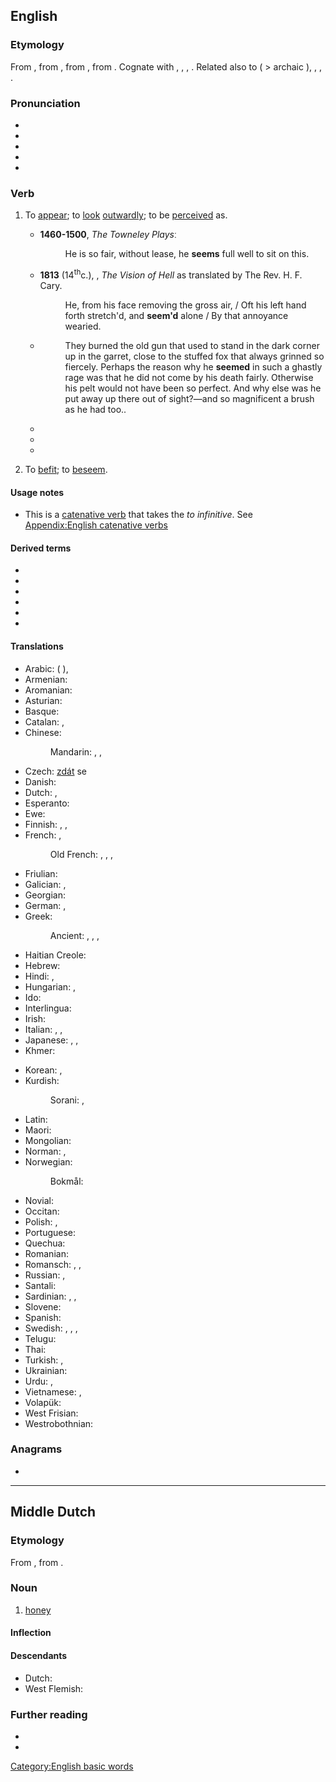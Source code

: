 {{also|Seem}}
==English==

===Etymology===
From {{inh|en|enm|semen|t=to seem, befit, be becoming}}, from {{der|en|non|sœma|t=to conform to, beseem, befit}}, from {{der|en|gem-pro|*sōmijaną|t=to unite, fit}}, from {{der|en|ine-pro|*sem-|t=one; whole}}. Cognate with {{cog|sco|seme|t=to be fitting; beseem}}, {{cog|da|sømme|t=to beseem}},  {{cog|gmq-osw|søma}}, {{cog|fo|søma|t=to be proper}}. Related also to {{cog|non|sómi|t=honour}} ( > archaic {{cog|da|somme|t=decent comportment}}), {{cog|non|sœmr|t=fitting, seemly}}, {{cog|ang|sēman|t=to reconcile, bring an agreement}}, {{cog|ang|sōm||agreement}}.

===Pronunciation===
* {{IPA|/siːm/|lang=en}}
* {{audio|en-us-seem.ogg|Audio (US)|lang=en}}
* {{audio|LL-Q1860 (eng)-Nattes à chat-seem.wav|Audio|lang=en}}
* {{rhymes|iːm|lang=en}}
* {{homophones|lang=en|seam|seme}}

===Verb===
{{en-verb}}

# {{lb|en|copulative}} To [[appear]]; to [[look]] [[outwardly]]; to be [[perceive]]d as.
#: {{ux|en|He '''seems''' to be ill.&nbsp;&nbsp; Her eyes '''seem''' blue.}}
#* '''1460-1500''', ''The Towneley Plays''ː
#*: He is so fair, without lease, he '''seems''' full well to sit on this.
#* '''1813''' (14<sup>th</sup>c.), {{w|Dante Alighieri}}, ''The Vision of Hell'' as translated by The Rev. H. F. Cary.
#*: He, from his face removing the gross air, / Oft his left hand forth stretch'd, and '''seem'd''' alone / By that annoyance wearied.
#* {{RQ:RJfrs AmtrPqr|1|030}}
#*: They burned the old gun that used to stand in the dark corner up in the garret, close to the stuffed fox that always grinned so fiercely. Perhaps the reason why he '''seemed''' in such a ghastly rage was that he did not come by his death fairly. Otherwise his pelt would not have been so perfect. And why else was he put away up there out of sight?—and so magnificent a brush as he had too.{{nb...}}.
#* {{quote-book|lang=en|year=1918|author={{w|W. B. Maxwell}}|title=The Mirror and the Lamp
|chapter=2|url=http://openlibrary.org/works/OL1097634W
|passage=''That'' the young Mr. Churchills liked—but they did not like him coming round of an evening and drinking weak whisky-and-water while he held forth on railway debentures and corporation loans. Mr. Barrett, however, by fawning and flattery, '''seemed''' to be able to make not only Mrs. Churchill but everyone else do what he desired.}}
#* {{quote-book|lang=en|year=1963|author={{w|Margery Allingham}}|title={{w|The China Governess}}
|chapter=19|url=http://openlibrary.org/works/OL2004261W
|passage=Meanwhile Nanny Broome was recovering from her initial panic and '''seemed''' anxious to make up for any kudos she might have lost, by exerting her personality to the utmost. She took the policeman's helmet and placed it on a chair, and unfolded his tunic to shake it and fold it up again for him.}}
#* {{quote-journal|lang=en|date=August 5, 2012|author=Nathan Rabin
|title=[http://www.avclub.com/articles/i-love-lisa,83183/ TV: Review: THE SIMPSONS (CLASSIC): “I Love Lisa”] (season 4, episode 15; originally aired 02/11/1993)
|passage=So while Ralph generally '''seems''' to inhabit a different, more glorious and joyful universe than everyone else here his yearning and heartbreak are eminently relateable. Ralph sometimes appears to be a magically demented sprite who has assumed the form of a boy, but he’s never been more poignantly, nakedly, movingly human than he is here.}}
# {{lb|en|obsolete}} To [[befit]]; to [[beseem]].
#: {{rfquotek|Spenser}}

====Usage notes====
* This is a [[catenative verb]] that takes the ''to infinitive''. See [[Appendix:English catenative verbs]]

====Derived terms====
* {{l|en|meseems}}
* {{l|en|seeming}}
* {{l|en|seemingly}}
* {{l|en|seemly}}
* {{l|en|seemlihood}}
* {{l|en|seemliness}}

====Translations====
{{trans-see|to appear, to seem|look}}
{{attention|en|Is the second sense below supposed to be for the second, obsolete, sense above? Something seems to be broken}}
{{trans-top|to appear}}
* Arabic: {{t|ar|بَدَا}} ({{qualifier|present tense:}} {{t|ar|يَبْدُو}}), {{t+|ar|ظَهَرَ}}
* Armenian: {{t+|hy|թվալ}}
* Aromanian: {{t|rup|par}}
* Asturian: {{t+|ast|paecer}}
* Basque: {{t-needed|eu}}
* Catalan: {{t+|ca|semblar}}, {{t+|ca|parèixer}}
* Chinese:
*: Mandarin: {{t+|cmn|好像|tr=hǎoxiàng|sc=Hani}}, {{t+|cmn|顯得|sc=Hani}}, {{t+|cmn|显得|tr=xiǎnde|sc=Hani}}
* Czech: [[zdát]] se
* Danish: {{t+|da|synes}}
* Dutch: {{t+|nl|lijken}}, {{t+|nl|schijnen}}
* Esperanto: {{t+|eo|ŝajni}}
* Ewe: {{t|ee|dze}}
* Finnish: {{t+|fi|näyttää}}, {{t+|fi|tuntua}}, {{t+|fi|vaikuttaa}}
* French: {{t+|fr|sembler}}, {{t+|fr|paraître}}
*: Old French: {{t|fro|sanbler}}, {{t|fro|sembler}}, {{t|fro|sambler}}, {{t|fro|senbler}}
* Friulian: {{t|fur|parê}}
* Galician: {{t+|gl|parecer}}, {{t+|gl|semellar}}
* Georgian: {{t|ka|ჩანს}}
* German: {{t+|de|scheinen}}, {{t+|de|dünken}}
* Greek: {{t+|el|φαίνομαι|}}
*: Ancient: {{t|grc|φαίνω|alt=φαίνομαι}}, {{t|grc|δοκέω}}, {{t|grc|εἴδομαι}}, {{t|grc|ἔοικα}}
* Haitian Creole: {{t|ht|sanble}}
* Hebrew: {{t|he|נראה|tr=nir'á}}
* Hindi: {{t+|hi|लगना|tr=lagnā}}, {{t|hi|दिखना|tr=dikhnā|sc=Deva}}
* Hungarian: {{t+|hu|látszik}}, {{t+|hu|tűnik}}
* Ido: {{t+|io|semblar}}
* Interlingua: {{t|ia|parer}}
* Irish: {{t|ga|taibhsigh}}
* Italian: {{t+|it|sembrare}}, {{t+|it|parere}}, {{t+|it|apparire}}
* Japanese: {{t+|ja|らしい|alt=...らしい|tr=...rashii}}, {{t+|ja|そう|alt=...そう|tr=...-sō}}, {{t|ja|ように見える|alt=...ように見える|tr=...yō-ni mieru}}
* Khmer: {{t|km|ហាក់ដូចជា|tr=hak dooc cie|sc=Khmr}}
{{trans-mid}}
* Korean: {{t+|ko|보이다}}, {{t+|ko|같다|alt=~인 것 같다}}
* Kurdish:
*: Sorani: {{t|ku|دیاره‌}}, {{t|ku|وا دیاره‌}}
* Latin: {{t|la|videor}}
* Maori: {{t|mi|ngia}}
* Mongolian: {{t-needed|mn}}
* Norman: {{t|nrf|semblier}}, {{t|nrf|pathaître}}
* Norwegian:
*: Bokmål: {{t+|nb|synes}}
* Novial: {{t|nov|sembla}}
* Occitan: {{t+|oc|paréisser}}
* Polish: {{t+|pl|wyglądać}}, {{t+|pl|wydawać się}}
* Portuguese: {{t+|pt|parecer}}
* Quechua: {{t|qu|rikch'ay}}
* Romanian: {{t+|ro|părea}}
* Romansch: {{t|rm|parair}}, {{t|rm|pareir}}, {{t|rm|parer}}
* Russian: {{t+|ru|каза́ться|impf}}, {{t+|ru|показа́ться|pf}}
* Santali: {{t|sat|ᱧᱮᱞ|tr=nyel|sc=Olck}}
* Sardinian: {{t|sc|parrere}}, {{t|sc|parri}}, {{t|sc|parriri}}
* Slovene: {{t|sl|zdeti se}}
* Spanish: {{t+|es|parecer}}
* Swedish: {{t+|sv|förefalla}}, {{t+|sv|verka}}, {{t+|sv|tyckas}}, {{t+|sv|synas}}
* Telugu: {{t|te|అనిపించు|tr=anipiMcu}}
* Thai: {{t|th|ดูเหมือน|tr=doo mĕuan}}
* Turkish: {{t+|tr|görünmek}}, {{t+|tr|gözükmek}}
* Ukrainian: {{t+|uk|здава́тися}}
* Urdu: {{t|ur|لگنا|tr=lagnā}}, {{t|ur|دکھایا|tr=dikhnā|sc=ur-Arab}}
* Vietnamese: {{t|vi|dường như}}, {{t|vi|có vẻ như}}
* Volapük: {{t+|vo|jinön}}
* West Frisian: {{t|fy|lykje}}
* Westrobothnian: {{t|gmq-bot|skiin}}
{{trans-bottom}}

===Anagrams===
* {{anagrams|en|a=eems|Esme|Esmé|emes|mese|seme|semé|smee}}

[[Category:English basic words]]

----

==Middle Dutch==

===Etymology===
From {{inh|dum|odt|sēm}}, from {{inh|dum|gem-pro|*saimaz}}.

===Noun===
{{dum-noun|head=sêem|m}}

# [[honey]]

====Inflection====
{{rfinfl|dum|noun}}

====Descendants====
* Dutch: {{l|nl|zeem}}
* West Flemish: {{l|vls|zêem}}

===Further reading===
* {{R:VMNW|ID53472}}
* {{R:MNW|50938}}